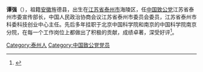 {{Otheruses|other=名为谭强的其他人物|谭强}}
'''谭强'''（{{bd|1963年|10月20日|2013年|11月21日|catIdx=Tan}}），祖籍[[安徽|安徽]]旌德县，出生在[[江苏省|江苏省]][[泰州市|泰州市]]海陵区，任[[中国致公党|中国致公党]]江苏省泰州市委宣传部长，中国人民政治协商会议江苏省泰州市委员会委员，江苏省泰州市科委科技创业中心主任。先后多年挂职于北京中国科学院和南京的中国科学院南京分院，在每一个工作岗位上都做出了积极的贡献，成绩卓著，深受好评<ref>{{Cite web |url=http://www.tzzx.gov.cn/shownews.asp?news_id=1184 |title=泰州市政协网，中国人民政治协商会议 泰州市第四届委员会委员名单 |access-date=2013-12-12 |archive-date=2013-12-15 |archive-url=https://web.archive.org/web/20131215053912/http://www.tzzx.gov.cn/shownews.asp?news_id=1184 |dead-url=no }}</ref>。

[[Category:泰州人|Category:泰州人]]
[[Category:中国致公党党员|Category:中国致公党党员]]